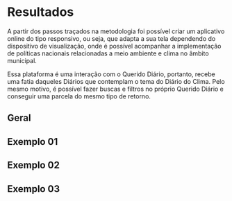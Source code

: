 # Resultados {#resultados}

A partir dos passos traçados na metodologia foi possível criar um aplicativo online do tipo responsivo, ou seja, que adapta a sua tela dependendo do dispositivo de visualização, onde é possível acompanhar a implementação de políticas nacionais relacionadas a meio ambiente e clima no âmbito municipal.

Essa plataforma é uma interação com o Querido Diário, portanto, recebe uma fatia daqueles Diários que contemplam o tema do Diário do Clima. Pelo mesmo motivo, é possível fazer buscas e filtros no próprio Querido Diário e conseguir uma parcela do mesmo tipo de retorno.

## Geral

## Exemplo 01

## Exemplo 02

## Exemplo 03


